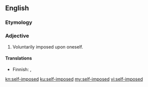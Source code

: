 ==English==

===Etymology===
{{prefix|self|imposed|lang=en}}

===Adjective===
{{en-adj|-}}

# Voluntarily imposed upon oneself.

====Translations====
{{trans-top|voluntarily imposed upon oneself}}
* Finnish: {{t+|fi|oma-aloitteinen}}, {{t+|fi|vapaaehtoinen}}
{{trans-mid}}
{{trans-bottom}}

[[kn:self-imposed]]
[[ku:self-imposed]]
[[my:self-imposed]]
[[vi:self-imposed]]